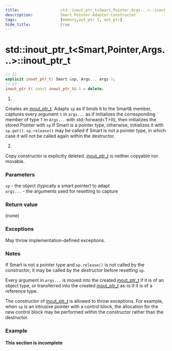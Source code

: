 ```yaml
---
title:                  std::inout_ptr_t<Smart,Pointer,Args...>::inout_ptr_t
description:            Smart Pointer Adaptor Constructor
tags:                   [memory,out_ptr_t, out_ptr]
hide_title:             true
---
```


# std::inout_ptr_t&lt;Smart,Pointer,Args...>::inout_ptr_t


```cpp title="Since C++23"
// 1)
explicit inout_ptr_t( Smart &sp, Args... args );       
// 2)
inout_ptr_t( const inout_ptr_t& ) = delete;            
```

1) <br/>
Creates an [inout_ptr_t](../inout_ptr_t). Adapts `sp` as if binds it to the Smart& member, captures every argument `t` in `args...` as if initializes the 
corresponding member of type `T` in `Args...` with std::forward&lt;T>(t), then initializes the stored Pointer with `sp` if Smart is a pointer type, 
otherwise, initializes it with `sp.get()`. `sp.release()` may be called if Smart is not a pointer type, in which case it will not be called again within 
the destructor.

2) <br/>
Copy constructor is explicitly deleted. [inout_ptr_t](../inout_ptr_t) is neither copyable nor movable.

### Parameters
`sp`	-	the object (typically a smart pointer) to adapt <br/>
`args...`	-	the arguments used for resetting to capture

### Return value
(none)

### Exceptions
May throw implementation-defined exceptions.

### Notes
If Smart is not a pointer type and `sp.release()` is not called by the constructor, it may be called by the destructor before resetting `sp`.

Every argument in `args...` is moved into the created [inout_ptr_t](../inout_ptr_t) if it is of an object type, or transferred 
into the created [inout_ptr_t](../inout_ptr_t) as-is if it is of a reference type.

The constructor of [inout_ptr_t](../inout_ptr_t) is allowed to throw exceptions. For example, when `sp` is an intrusive pointer with a control block, 
the allocation for the new control block may be performed within the constructor rather than the destructor.

### Example
#### This section is incomplete